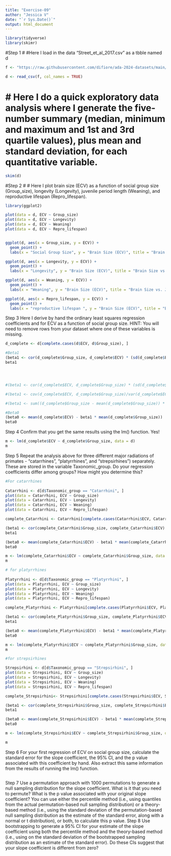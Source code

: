 ```yaml
---
title: "Exercise-09"
author: "Jessica V"
date: "`r Sys.Date()`"
output: html_document
---
```


```r
library(tidyverse)
library(skimr)
```


#Step 1
# #Here I load in the data “Street_et_al_2017.csv” as a tbble named d
```r
f <- "https://raw.githubusercontent.com/difiore/ada-2024-datasets/main/Street_et_al_2017.csv"

d <- read_csv(f, col_names = TRUE)
```


# # Here I do a quick exploratory data analysis where I generate the five-number summary (median, minimum and maximum and 1st and 3rd quartile values), plus mean and standard deviation, for each quantitative variable.
```r
skim(d)
```

#Step 2
# # Here I
plot brain size (ECV) as a function of social group size (Group_size), longevity (Longevity), juvenile period length (Weaning), and reproductive lifespan (Repro_lifespan).

```r
library(ggplot2)

plot(data = d, ECV ~ Group_size)
plot(data = d, ECV ~ Longevity)
plot(data = d, ECV ~ Weaning)
plot(data = d, ECV ~ Repro_lifespan)


ggplot(d, aes(x = Group_size, y = ECV)) +
  geom_point() +
  labs(x = "Social Group Size", y = "Brain Size (ECV)", title = "Brain Size vs. Social Group Size")

ggplot(d, aes(x = Longevity, y = ECV)) +
  geom_point() +
  labs(x = "Longevity", y = "Brain Size (ECV)", title = "Brain Size vs. Longevity")

ggplot(d, aes(x = Weaning, y = ECV)) +
  geom_point() +
  labs(x = "Weaning", y = "Brain Size (ECV)", title = "Brain Size vs. Juvenile period length ")

ggplot(d, aes(x = Repro_lifespan, y = ECV)) +
  geom_point() +
  labs(x = "reproductive lifespan ", y = "Brain Size (ECV)", title = "Brain Size vs. reproductive lifespan")

```


Step 3
Here I derive by hand the ordinary least squares regression coefficients  and  for ECV as a function of social group size.
HINT: You will need to remove rows from your dataset where one of these variables is missing.

```r

d_complete <- d[complete.cases(d$ECV, d$Group_size), ]

#Beta1
(beta1 <- cor(d_complete$Group_size, d_complete$ECV) * (sd(d_complete$ECV)/sd(d_complete$Group_size))) 
beta1




#(beta1 <- cor(d_complete$ECV, d_complete$Group_size) * (sd(d_complete$Group_size)/sd(d_complete$ECV)))

#(beta1 <- cov(d_complete$ECV, d_complete$Group_size)/var(d_complete$ECV))

#(beta1 <- sum((d_complete$Group_size - mean(d_complete$Group_size)) * (d_complete$ECV - mean(d_complete$ECV)))/sum((d_complete$ECV - mean(d_complete$ECV))^2))

#Beta0
(beta0 <- mean(d_complete$ECV) - beta1 * mean(d_complete$Group_size))
beta0

```
Step 4
Confirm that you get the same results using the lm() function. Yes!

```r
m <- lm(d_complete$ECV ~ d_complete$Group_size, data = d)
m


```

Step 5
Repeat the analysis above for three different major radiations of primates - “catarrhines”, “platyrrhines”, and “strepsirhines”) separately. These are stored in the variable Taxonomic_group. Do your regression coefficients differ among groups? How might you determine this?

```r
#For catarrhines
	
Catarrhini <- d[d$Taxonomic_group == "Catarrhini", ]
plot(data = Catarrhini, ECV ~ Group_size)
plot(data = Catarrhini, ECV ~ Longevity)
plot(data = Catarrhini, ECV ~ Weaning)
plot(data = Catarrhini, ECV ~ Repro_lifespan)

complete_Catarrhini <- Catarrhini[complete.cases(Catarrhini$ECV, Catarrhini$Group_size), ]

(beta1 <- cor(complete_Catarrhini$Group_size, complete_Catarrhini$ECV) * (sd(complete_Catarrhini$ECV)/sd(complete_Catarrhini$Group_size))) 
beta1

(beta0 <- mean(complete_Catarrhini$ECV) - beta1 * mean(complete_Catarrhini$Group_size))
beta0

m <- lm(complete_Catarrhini$ECV ~ complete_Catarrhini$Group_size, data = complete_Catarrhini)
m

# for platyrrhines
	
Platyrrhini <- d[d$Taxonomic_group == "Platyrrhini", ]
plot(data = Platyrrhini, ECV ~ Group_size)
plot(data = Platyrrhini, ECV ~ Longevity)
plot(data = Platyrrhini, ECV ~ Weaning)
plot(data = Platyrrhini, ECV ~ Repro_lifespan)

complete_Platyrrhini <- Platyrrhini[complete.cases(Platyrrhini$ECV, Platyrrhini$Group_size), ]

(beta1 <- cor(complete_Platyrrhini$Group_size, complete_Platyrrhini$ECV) * (sd(complete_Platyrrhini$ECV)/sd(complete_Platyrrhini$Group_size))) 
beta1

(beta0 <- mean(complete_Platyrrhini$ECV) - beta1 * mean(complete_Platyrrhini$Group_size))
beta0

m <- lm(complete_Platyrrhini$ECV ~ complete_Platyrrhini$Group_size, data = complete_Platyrrhini)
m

#for strepsirhines

Strepsirhini <- d[d$Taxonomic_group == "Strepsirhini", ]
plot(data = Strepsirhini, ECV ~ Group_size)
plot(data = Strepsirhini, ECV ~ Longevity)
plot(data = Strepsirhini, ECV ~ Weaning)
plot(data = Strepsirhini, ECV ~ Repro_lifespan)

complete_Strepsirhini<- Strepsirhini[complete.cases(Strepsirhini$ECV, Strepsirhini$Group_size), ]

(beta1 <- cor(complete_Strepsirhini$Group_size, complete_Strepsirhini$ECV) * (sd(complete_Strepsirhini$ECV)/sd(complete_Strepsirhini$Group_size))) 
beta1

(beta0 <- mean(complete_Strepsirhini$ECV) - beta1 * mean(complete_Strepsirhini$Group_size))
beta0

m <- lm(complete_Strepsirhini$ECV ~ complete_Strepsirhini$Group_size, data = complete_Strepsirhini)

m
```
Step 6
For your first regression of ECV on social group size, calculate the standard error for the slope coefficient, the 95% CI, and the p value associated with this coefficient by hand. Also extract this same information from the results of running the lm() function.

```{}

```
Step 7
Use a permutation approach with 1000 permutations to generate a null sampling distribution for the slope coefficient. What is it that you need to permute? What is the p value associated with your original slope coefficient? You can use either the percentile method (i.e., using quantiles from the actual permutation-based null sampling distribution) or a theory-based method (i.e., using the standard deviation of the permutation-based null sampling distribution as the estimate of the standard error, along with a normal or t distribution), or both, to calculate this p value.
Step 8
Use bootstrapping to generate a 95% CI for your estimate of the slope coefficient using both the percentile method and the theory-based method (i.e., using on the standard deviation of the bootstrapped sampling distribution as an estimate of the standard error). Do these CIs suggest that your slope coefficient is different from zero?